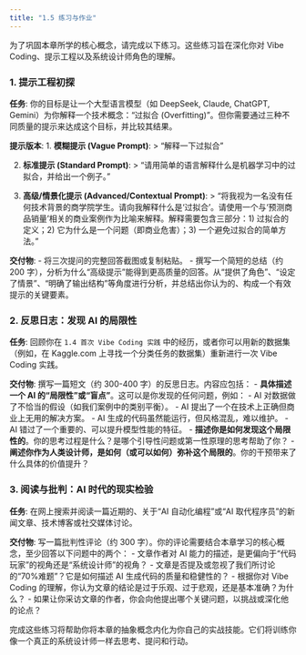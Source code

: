 ```yaml
---
title: "1.5 练习与作业"
---
```


为了巩固本章所学的核心概念，请完成以下练习。这些练习旨在深化你对 Vibe Coding、提示工程以及系统设计师角色的理解。

### 1. 提示工程初探

**任务**:
你的目标是让一个大型语言模型（如 DeepSeek, Claude, ChatGPT, Gemini）为你解释一个技术概念：“过拟合 (Overfitting)”。但你需要通过三种不同质量的提示来达成这个目标，并比较其结果。

**提示版本**:
1.  **模糊提示 (Vague Prompt)**:
    > "解释一下过拟合"

2.  **标准提示 (Standard Prompt)**:
    > "请用简单的语言解释什么是机器学习中的过拟合，并给出一个例子。"

3.  **高级/情景化提示 (Advanced/Contextual Prompt)**:
    > "将我视为一名没有任何技术背景的商学院学生。请向我解释什么是‘过拟合’。请使用一个与‘预测商品销量’相关的商业案例作为比喻来解释。解释需要包含三部分：1) 过拟合的定义；2) 它为什么是一个问题（即商业危害）；3) 一个避免过拟合的简单方法。"

**交付物**:
-   将三次提问的完整回答截图或复制粘贴。
-   撰写一个简短的总结（约 200 字），分析为什么“高级提示”能得到更高质量的回答。从“提供了角色”、“设定了情景”、“明确了输出结构”等角度进行分析，并总结出你认为的、构成一个有效提示的关键要素。

### 2. 反思日志：发现 AI 的局限性

**任务**:
回顾你在 `1.4 首次 Vibe Coding 实践` 中的经历，或者你可以用新的数据集（例如，在 Kaggle.com 上寻找一个分类任务的数据集）重新进行一次 Vibe Coding 实践。

**交付物**:
撰写一篇短文（约 300-400 字）的反思日志。内容应包括：
-   **具体描述一个 AI 的“局限性”或“盲点”**。这可以是你发现的任何问题，例如：
    -   AI 对数据做了不恰当的假设（如我们案例中的类别平衡）。
    -   AI 提出了一个在技术上正确但商业上无用的解决方案。
    -   AI 生成的代码虽然能运行，但风格混乱，难以维护。
    -   AI 错过了一个重要的、可以提升模型性能的特征。
-   **描述你是如何发现这个局限性的**。你的思考过程是什么？是哪个引导性问题或第一性原理的思考帮助了你？
-   **阐述你作为人类设计师，是如何（或可以如何）弥补这个局限的**。你的干预带来了什么具体的价值提升？

### 3. 阅读与批判：AI 时代的现实检验

**任务**:
在网上搜索并阅读一篇近期的、关于“AI 自动化编程”或“AI 取代程序员”的新闻文章、技术博客或社交媒体讨论。

**交付物**:
写一篇批判性评论（约 300 字）。你的评论需要结合本章学习的核心概念，至少回答以下问题中的两个：
-   文章作者对 AI 能力的描述，是更偏向于“代码玩家”的视角还是“系统设计师”的视角？
-   文章是否提及或忽视了我们所讨论的“70%难题”？它是如何描述 AI 生成代码的质量和稳健性的？
-   根据你对 Vibe Coding 的理解，你认为文章的结论是过于乐观、过于悲观，还是基本准确？为什么？
-   如果让你采访文章的作者，你会向他提出哪个关键问题，以挑战或深化他的论点？


完成这些练习将帮助你将本章的抽象概念内化为你自己的实战技能。它们将训练你像一个真正的系统设计师一样去思考、提问和行动。
